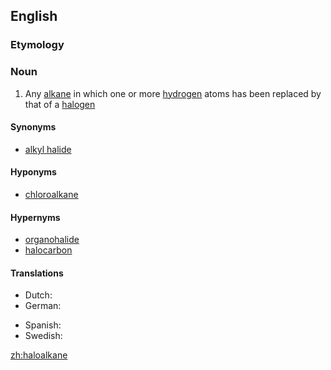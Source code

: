 ==English==
{{wikipedia}}

===Etymology===
{{prefix|lang=en|halo|alkane}}

===Noun===
{{en-noun}}

# {{label|en|organic chemistry}} Any [[alkane]] in which one or more [[hydrogen]] atoms has been replaced by that of a [[halogen]]

====Synonyms====
* [[alkyl halide]]

====Hyponyms====
* [[chloroalkane]]

====Hypernyms====
* [[organohalide]]
* [[halocarbon]]

====Translations====
{{trans-top|chemical compound}}
* Dutch: {{t|nl|halogeenalkanen}}
* German: {{t|de|Halogenalkan}}
{{trans-mid}}
* Spanish: {{t|es|haloalcano}}
* Swedish: {{t|sv|halogenalkan|c}}
{{trans-bottom}}

[[zh:haloalkane]]